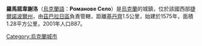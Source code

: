 {{coord|49|32|58|N|25|53|8|E|scale:30000|display=title}}

'''羅馬諾韋謝洛'''（[[烏克蘭語|烏克蘭語]]：'''Романове Село'''）是[[烏克蘭|烏克蘭]]的城鎮，位於該國西部[[捷爾諾波爾州|捷爾諾波爾州]]，由[[茲巴拉日區|茲巴拉日區]]負責管轄，距離[[基丹齊|基丹齊]]1.5公里，始建於1575年，面積1.28平方公里，2001年人口887。

{{Ukraine-geo-stub}}
[[Category:烏克蘭城市|Category:烏克蘭城市]]